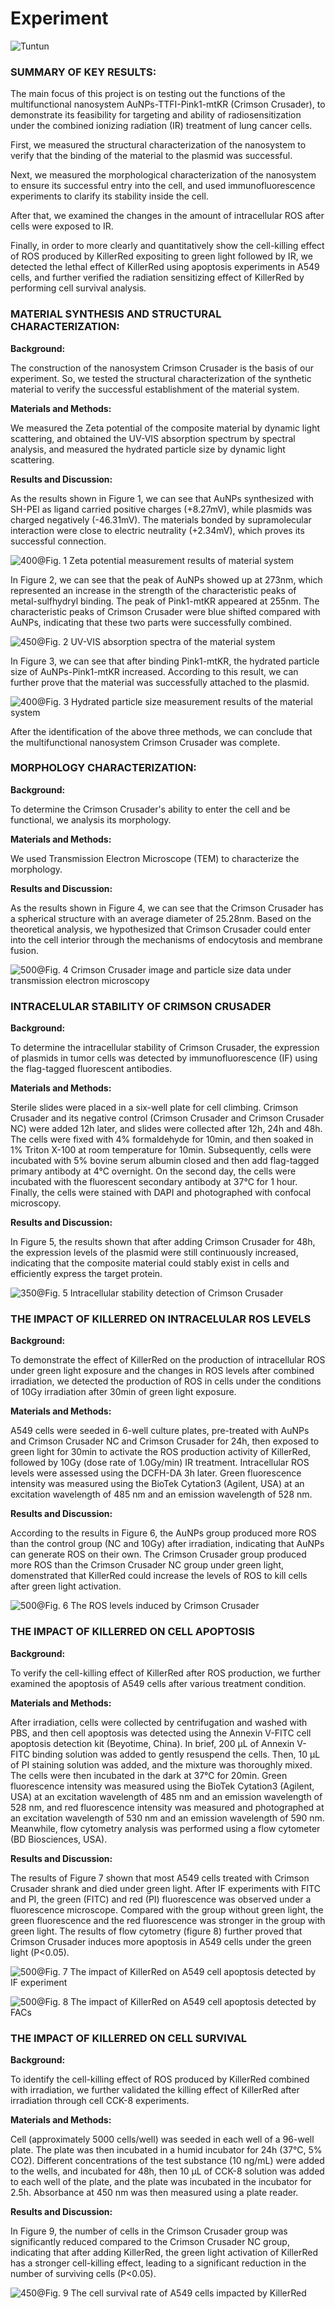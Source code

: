 
# Experiment

<HeadingWithTuntun title='' mt={0}>
  <Image
    src='/tuntun/4.png'
    width={100}
    height={100}
    className='sm:w-30 absolute -right-2 -top-[4.6rem] w-20 sm:-top-[4.6rem] sm:right-4 lg:-top-[7.5rem] lg:w-32'
    alt='Tuntun'
  />
</HeadingWithTuntun>

### SUMMARY OF KEY RESULTS:

The main focus of this project is on testing out the functions of the multifunctional nanosystem AuNPs-TTFI-Pink1-mtKR (Crimson Crusader), to demonstrate its feasibility for targeting and ability of radiosensitization under the combined ionizing radiation (IR) treatment of lung cancer cells.

First, we measured the structural characterization of the nanosystem to verify that the binding of the material to the plasmid was successful.

Next, we measured the morphological characterization of the nanosystem to ensure its successful entry into the cell, and used immunofluorescence experiments to clarify its stability inside the cell.

After that, we examined the changes in the amount of intracellular ROS after cells were exposed to IR.

Finally, in order to more clearly and quantitatively show the cell-killing effect of ROS produced by KillerRed expositing to green light followed by IR, we detected the lethal effect of KillerRed using apoptosis experiments in A549 cells, and further verified the radiation sensitizing effect of KillerRed by performing cell survival analysis.

### MATERIAL SYNTHESIS AND STRUCTURAL CHARACTERIZATION:

**Background:**

The construction of the nanosystem Crimson Crusader is the basis of our experiment. So, we tested the structural characterization of the synthetic material to verify the successful establishment of the material system.

**Materials and Methods:**

We measured the Zeta potential of the composite material by dynamic light scattering, and obtained the UV-VIS absorption spectrum by spectral analysis, and measured the hydrated particle size by dynamic light scattering.

**Results and Discussion:**

As the results shown in Figure 1, we can see that AuNPs synthesized with SH-PEl as ligand carried positive charges (+8.27mV), while plasmids was charged negatively (-46.31mV). The materials bonded by supramolecular interaction were close to electric neutrality (+2.34mV), which proves its successful connection.

![400@Fig. 1 Zeta potential measurement results of material system](./fig1.png)

In Figure 2, we can see that the peak of AuNPs showed up at 273nm, which represented an increase in the strength of the characteristic peaks of metal-sulfhydryl binding. The peak of Pink1-mtKR appeared at 255nm. The characteristic peaks of Crimson Crusader were blue shifted compared with AuNPs, indicating that these two parts were successfully combined.

![450@Fig. 2 UV-VIS absorption spectra of the material system](./fig2.png)

In Figure 3, we can see that after binding Pink1-mtKR, the hydrated particle size of AuNPs-Pink1-mtKR increased. According to this result, we can further prove that the material was successfully attached to the plasmid.

![400@Fig. 3 Hydrated particle size measurement results of the material system](./fig3.png)

After the identification of the above three methods, we can conclude that the multifunctional nanosystem Crimson Crusader was complete.

### MORPHOLOGY CHARACTERIZATION:

**Background:**

To determine the Crimson Crusader's ability to enter the cell and be functional, we analysis its morphology.

**Materials and Methods:**

We used Transmission Electron Microscope (TEM) to characterize the morphology.

**Results and Discussion:**

As the results shown in Figure 4, we can see that the Crimson Crusader has a spherical structure with an average diameter of 25.28nm. Based on the theoretical analysis, we hypothesized that Crimson Crusader could enter into the cell interior through the mechanisms of endocytosis and membrane fusion.

![500@Fig. 4 Crimson Crusader image and particle size data under transmission electron microscopy](./fig4.png)

### INTRACELULAR STABILITY OF CRIMSON CRUSADER

**Background:**

To determine the intracellular stability of Crimson Crusader, the expression of plasmids in tumor cells was detected by immunofluorescence (IF) using the flag-tagged fluorescent antibodies.

**Materials and Methods:**

Sterile slides were placed in a six-well plate for cell climbing. Crimson Crusader and its negative control (Crimson Crusader and Crimson Crusader NC) were added 12h later, and slides were collected after 12h, 24h and 48h. The cells were fixed with 4% formaldehyde for 10min, and then soaked in 1% Triton X-100 at room temperature for 10min. Subsequently, cells were incubated with 5% bovine serum albumin closed and then add flag-tagged primary antibody at 4°C overnight. On the second day, the cells were incubated with the fluorescent secondary antibody at 37°C for 1 hour. Finally, the cells were stained with DAPI and photographed with confocal microscopy.

**Results and Discussion:**

In Figure 5, the results shown that after adding Crimson Crusader for 48h, the expression levels of the plasmid were still continuously increased, indicating that the composite material could stably exist in cells and efficiently express the target protein.

![350@Fig. 5 Intracellular stability detection of Crimson Crusader](./fig5.png)

### THE IMPACT OF KILLERRED ON INTRACELULAR ROS LEVELS

**Background:**

To demonstrate the effect of KillerRed on the production of intracellular ROS under green light exposure and the changes in ROS levels after combined irradiation, we detected the production of ROS in cells under the conditions of 10Gy irradiation after 30min of green light exposure.

**Materials and Methods:**

A549 cells were seeded in 6-well culture plates, pre-treated with AuNPs and Crimson Crusader NC and Crimson Crusader for 24h, then exposed to green light for 30min to activate the ROS production activity of KillerRed, followed by 10Gy (dose rate of 1.0Gy/min) IR treatment. Intracellular ROS levels were assessed using the DCFH-DA 3h later. Green fluorescence intensity was measured using the BioTek Cytation3 (Agilent, USA) at an excitation wavelength of 485 nm and an emission wavelength of 528 nm.

**Results and Discussion:**

According to the results in Figure 6, the AuNPs group produced more ROS than the control group (NC and 10Gy) after irradiation, indicating that AuNPs can generate ROS on their own. The Crimson Crusader group produced more ROS than the Crimson Crusader NC group under green light, domenstrated that KillerRed could increase the levels of ROS to kill cells after green light activation.

![500@Fig. 6 The ROS levels induced by Crimson Crusader](./fig6.png)

### THE IMPACT OF KILLERRED ON CELL APOPTOSIS

**Background:**

To verify the cell-killing effect of KillerRed after ROS production, we further examined the apoptosis of A549 cells after various treatment condition.

**Materials and Methods:**

After irradiation, cells were collected by centrifugation and washed with PBS, and then cell apoptosis was detected using the Annexin V-FITC cell apoptosis detection kit (Beyotime, China). In brief, 200 μL of Annexin V-FITC binding solution was added to gently resuspend the cells. Then, 10 μL of PI staining solution was added, and the mixture was thoroughly mixed. The cells were then incubated in the dark at 37°C for 20min. Green fluorescence intensity was measured using the BioTek Cytation3 (Agilent, USA) at an excitation wavelength of 485 nm and an emission wavelength of 528 nm, and red fluorescence intensity was measured and photographed at an excitation wavelength of 530 nm and an emission wavelength of 590 nm. Meanwhile, flow cytometry analysis was performed using a flow cytometer (BD Biosciences, USA).

**Results and Discussion:**

The results of Figure 7 shown that most A549 cells treated with Crimson Crusader shrank and died under green light. After IF experiments with FITC and PI, the green (FITC) and red (PI) fluorescence was observed under a fluorescence microscope. Compared with the group without green light, the green fluorescence and the red fluorescence was stronger in the group with green light. The results of flow cytometry (figure 8) further proved that Crimson Crusader induces more apoptosis in A549 cells under the green light (P\<0.05).

![500@Fig. 7 The impact of KillerRed on A549 cell apoptosis detected by IF experiment](./fig7.png)

![500@Fig. 8 The impact of KillerRed on A549 cell apoptosis detected by FACs](./fig8.png)

### THE IMPACT OF KILLERRED ON CELL SURVIVAL

**Background:**

To identify the cell-killing effect of ROS produced by KillerRed combined with irradiation, we further validated the killing effect of KillerRed after irradiation through cell CCK-8 experiments.

**Materials and Methods:**

Cell (approximately 5000 cells/well) was seeded in each well of a 96-well plate. The plate was then incubated in a humid incubator for 24h (37°C, 5% CO2). Different concentrations of the test substance (10 ng/mL) were added to the wells, and incubated for 48h, then 10 μL of CCK-8 solution was added to each well of the plate, and the plate was incubated in the incubator for 2.5h. Absorbance at 450 nm was then measured using a plate reader.

**Results and Discussion:**

In Figure 9, the number of cells in the Crimson Crusader group was significantly reduced compared to the Crimson Crusader NC group, indicating that after adding KillerRed, the green light activation of KillerRed has a stronger cell-killing effect, leading to a significant reduction in the number of surviving cells (P\<0.05).

![450@Fig. 9 The cell survival rate of A549 cells impacted by KillerRed](./fig9.png)
